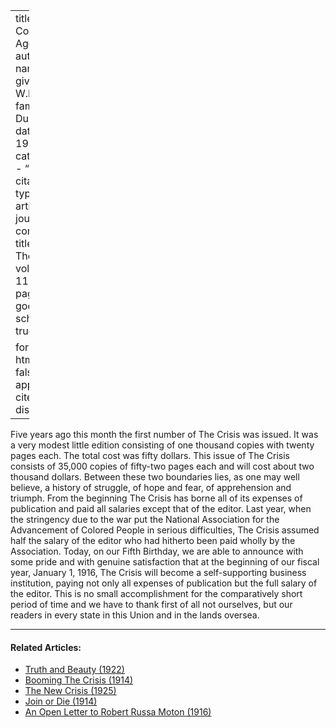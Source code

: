 
---
title: 'We Come of Age'
author:
  - name:
      given: W.E.B.
      family: Du Bois
date: May 1915
categories: 
  - ""
citation: 
  type: article-journal
  container-title: The Crisis
  volume: 11
  issue: 1
  page: 25
google-scholar: true

format:
  html:
    toc: false
    appendix-cite-as: display
---



Five years ago this month the first number of <span class="crisis-title">The Crisis</span>
was issued. It was a very modest little edition consisting of one
thousand copies with twenty pages each. The total cost was fifty
dollars. This issue of <span class="crisis-title">The Crisis</span> consists of 35,000
copies of fifty-two pages each and will cost about two thousand dollars.
Between these two boundaries lies, as one may well believe, a history of
struggle, of hope and fear, of apprehension and triumph. From the
beginning <span class="crisis-title">The Crisis</span> has borne all of its expenses of
publication and paid all salaries except that of the editor. Last year,
when the stringency due to the war put the National Association for the
Advancement of Colored People in serious difficulties, <span class="crisis-title">The Crisis</span> assumed half the salary of the editor who had
hitherto been paid wholly by the Association. Today, on our Fifth
Birthday, we are able to announce with some pride and with genuine
satisfaction that at the beginning of our fiscal year, January 1, 1916,
<span class="crisis-title">The Crisis</span> will become a self-supporting business
institution, paying not only all expenses of publication but the full
salary of the editor. This is no small accomplishment for the
comparatively short period of time and we have to thank first of all not
ourselves, but our readers in every state in this Union and in the lands
oversea.

<!-- Similar articles start here -->
<div  class="clear-wrap"></div>
<hr>
#### Related Articles:

* [Truth and Beauty (1922)](/Volumes/25/01/truth_and_beauty.html)
* [Booming The Crisis (1914)](/Volumes/07/05/booming_crisis.html)
* [The New Crisis (1925)](/Volumes/30/01/new_crisis.html)
* [Join or Die (1914)](/Volumes/07/03/fightordie.html)
* [An Open Letter to Robert Russa Moton (1916)](/Volumes/12/03/open_letter.html)

<!-- Similar articles end here -->